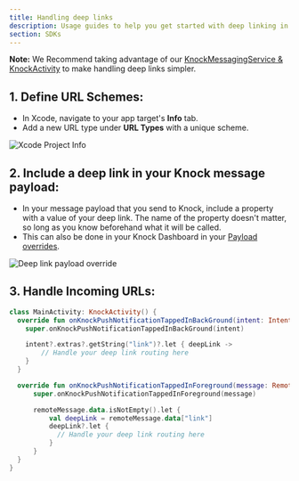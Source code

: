 ```yaml
---
title: Handling deep links
description: Usage guides to help you get started with deep linking in the Android Knock SDK.
section: SDKs
---
```


**Note:** We Recommend taking advantage of our [KnockMessagingService & KnockActivity](/sdks/android/reference#knockmessagingservice--knockactivity) to make handling deep links simpler.

## 1. Define URL Schemes:

- In Xcode, navigate to your app target's **Info** tab.
- Add a new URL type under **URL Types** with a unique scheme.

![Xcode Project Info](/images/xcode-project-info.png)

## 2. Include a deep link in your Knock message payload:

- In your message payload that you send to Knock, include a property with a value of your deep link. The name of the property doesn't matter, so long as you know beforehand what it will be called.
- This can also be done in your Knock Dashboard in your [Payload overrides](https://docs.knock.app/integrations/push/overview#push-overrides).

<Image
  src="/images/deep-link-payload-override.png"
  alt="Deep link payload override"
  className="rounded-md mx-auto border border-gray-200"
  width={500}
  height={315}
/>

## 3. Handle Incoming URLs:

```kotlin
class MainActivity: KnockActivity() {
  override fun onKnockPushNotificationTappedInBackGround(intent: Intent) {
    super.onKnockPushNotificationTappedInBackGround(intent)

    intent?.extras?.getString("link")?.let { deepLink ->
        // Handle your deep link routing here
    }
  }

  override fun onKnockPushNotificationTappedInForeground(message: RemoteMessage) {
      super.onKnockPushNotificationTappedInForeground(message)

      remoteMessage.data.isNotEmpty().let {
          val deepLink = remoteMessage.data["link"]
          deepLink?.let {
            // Handle your deep link routing here
          }
      }
  }
}
```
